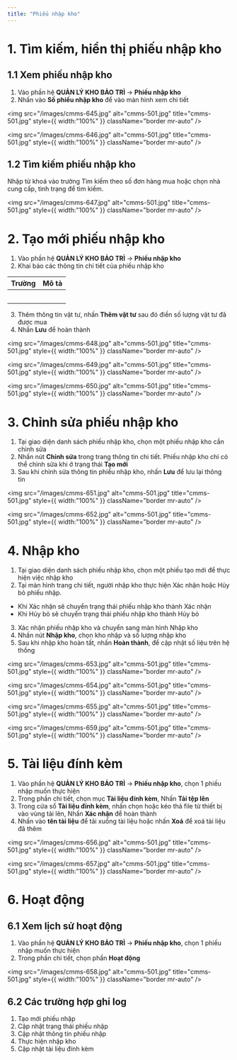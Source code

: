 ```yaml
---
title: "Phiếu nhập kho"
---
```


# 1. Tìm kiếm, hiển thị phiếu nhập kho

## 1.1 Xem phiếu nhập kho

1. Vào phần hệ **QUẢN LÝ KHO BẢO TRÌ** -\> **Phiếu nhập kho**
2. Nhấn vào **Số phiếu nhập kho** để vào màn hình xem chi tiết

<img
  src="/images/cmms-645.jpg"
  alt="cmms-501.jpg"
  title="cmms-501.jpg"
  style={{ width:"100%" }}
  className="border mr-auto"
/>

<img
  src="/images/cmms-646.jpg"
  alt="cmms-501.jpg"
  title="cmms-501.jpg"
  style={{ width:"100%" }}
  className="border mr-auto"
/>

## 1.2 Tìm kiếm phiếu nhập kho

Nhập từ khoá vào trường Tìm kiếm theo số đơn hàng mua hoặc chọn nhà cung cấp, tình trạng để tìm kiếm.

<img
  src="/images/cmms-647.jpg"
  alt="cmms-501.jpg"
  title="cmms-501.jpg"
  style={{ width:"100%" }}
  className="border mr-auto"
/>

# 2. Tạo mới phiếu nhập kho

1. Vào phần hệ **QUẢN LÝ KHO BẢO TRÌ** -\> **Phiếu nhập kho**
2. Khai báo các thông tin chi tiết của phiếu nhập kho

| Trường | Mô tả |
| ------ | ----- |
|        |       |
|        |       |
|        |       |
|        |       |
|        |       |

3. Thêm thông tin vật tư, nhấn **Thêm vật tư** sau đó điền số lượng vật tư đã được mua
4. Nhấn **Lưu** để hoàn thành

<img
  src="/images/cmms-648.jpg"
  alt="cmms-501.jpg"
  title="cmms-501.jpg"
  style={{ width:"100%" }}
  className="border mr-auto"
/>

<img
  src="/images/cmms-649.jpg"
  alt="cmms-501.jpg"
  title="cmms-501.jpg"
  style={{ width:"100%" }}
  className="border mr-auto"
/>

<img
  src="/images/cmms-650.jpg"
  alt="cmms-501.jpg"
  title="cmms-501.jpg"
  style={{ width:"100%" }}
  className="border mr-auto"
/>

# 3. Chỉnh sửa phiếu nhập kho

1. Tại giao diện danh sách phiếu nhập kho, chọn một phiếu nhập kho cần chỉnh sửa
2. Nhấn nút **Chỉnh sửa** trong trang thông tin chi tiết. Phiếu nhập kho chỉ có thể chỉnh sửa khi ở trạng thái **Tạo mới**
3. Sau khi chỉnh sửa thông tin phiếu nhập kho, nhấn **Lưu** để lưu lại thông tin

<img
  src="/images/cmms-651.jpg"
  alt="cmms-501.jpg"
  title="cmms-501.jpg"
  style={{ width:"100%" }}
  className="border mr-auto"
/>

<img
  src="/images/cmms-652.jpg"
  alt="cmms-501.jpg"
  title="cmms-501.jpg"
  style={{ width:"100%" }}
  className="border mr-auto"
/>

# 4. Nhập kho

1. Tại giao diện danh sách phiếu nhập kho, chọn một phiếu tạo mới để thực hiện việc nhập kho
2. Tại màn hình trang chi tiết, người nhập kho thực hiện Xác nhận hoặc Hủy bỏ phiếu nhập.

- Khi Xác nhận sẽ chuyển trạng thái phiếu nhập kho thành Xác nhận
- Khi Hủy bỏ sẽ chuyển trạng thái phiếu nhập kho thành Hủy bỏ

3. Xác nhận phiếu nhập kho và chuyển sang màn hình Nhập kho
4. Nhấn nút **Nhập kho**, chọn kho nhập và số lượng nhập kho
5. Sau khi nhập kho hoàn tất, nhấn **Hoàn thành**, để cập nhật số liệu trên hệ thống

<img
  src="/images/cmms-653.jpg"
  alt="cmms-501.jpg"
  title="cmms-501.jpg"
  style={{ width:"100%" }}
  className="border mr-auto"
/>

<img
  src="/images/cmms-654.jpg"
  alt="cmms-501.jpg"
  title="cmms-501.jpg"
  style={{ width:"100%" }}
  className="border mr-auto"
/>

<img
  src="/images/cmms-655.jpg"
  alt="cmms-501.jpg"
  title="cmms-501.jpg"
  style={{ width:"100%" }}
  className="border mr-auto"
/>

<img
  src="/images/cmms-659.jpg"
  alt="cmms-501.jpg"
  title="cmms-501.jpg"
  style={{ width:"100%" }}
  className="border mr-auto"
/>

# 5. Tài liệu đính kèm

1. Vào phần hệ **QUẢN LÝ KHO BẢO TRÌ** -\> **Phiếu nhập kho**, chọn 1 phiếu nhập muốn thực hiện
2. Trong phần chi tiết, chọn mục **Tài liệu đính kèm**, Nhấn **Tải tệp lên**
3. Trong cửa sổ **Tài liệu đính kèm**, nhấn chọn hoặc kéo thả file từ thiết bị vào vùng tải lên, Nhấn **Xác nhận** để hoàn thành
4. Nhấn vào **tên tài liệu** để tải xuống tài liệu hoặc nhấn **Xoá** để xoá tài liệu đã thêm

<img
  src="/images/cmms-656.jpg"
  alt="cmms-501.jpg"
  title="cmms-501.jpg"
  style={{ width:"100%" }}
  className="border mr-auto"
/>

<img
  src="/images/cmms-657.jpg"
  alt="cmms-501.jpg"
  title="cmms-501.jpg"
  style={{ width:"100%" }}
  className="border mr-auto"
/>

# 6. Hoạt động

## 6.1 Xem lịch sử hoạt động

1. Vào phần hệ **QUẢN LÝ KHO BẢO TRÌ** -\> **Phiếu nhập kho**, chọn 1 phiếu nhập muốn thực hiện
2. Trong phần chi tiết, chọn phần **Hoạt động**

<img
  src="/images/cmms-658.jpg"
  alt="cmms-501.jpg"
  title="cmms-501.jpg"
  style={{ width:"100%" }}
  className="border mr-auto"
/>

## 6.2 Các trường hợp ghi log

1. Tạo mới phiếu nhập
2. Cập nhật trạng thái phiếu nhập
3. Cập nhật thông tin phiếu nhập
4. Thực hiện nhập kho
5. Cập nhật tài liệu đính kèm